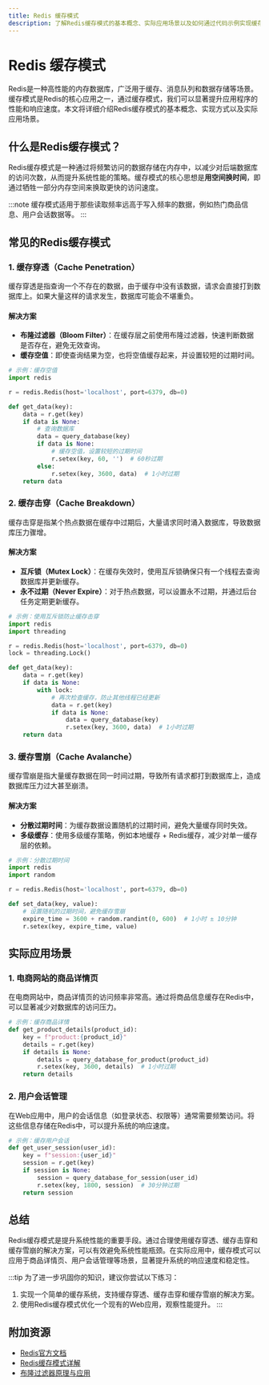 ```yaml
---
title: Redis 缓存模式
description: 了解Redis缓存模式的基本概念、实际应用场景以及如何通过代码示例实现缓存策略。
---
```


# Redis 缓存模式

Redis是一种高性能的内存数据库，广泛用于缓存、消息队列和数据存储等场景。缓存模式是Redis的核心应用之一，通过缓存模式，我们可以显著提升应用程序的性能和响应速度。本文将详细介绍Redis缓存模式的基本概念、实现方式以及实际应用场景。

## 什么是Redis缓存模式？

Redis缓存模式是一种通过将频繁访问的数据存储在内存中，以减少对后端数据库的访问次数，从而提升系统性能的策略。缓存模式的核心思想是**用空间换时间**，即通过牺牲一部分内存空间来换取更快的访问速度。

:::note
缓存模式适用于那些读取频率远高于写入频率的数据，例如热门商品信息、用户会话数据等。
:::

## 常见的Redis缓存模式

### 1. 缓存穿透（Cache Penetration）

缓存穿透是指查询一个不存在的数据，由于缓存中没有该数据，请求会直接打到数据库上。如果大量这样的请求发生，数据库可能会不堪重负。

#### 解决方案
- **布隆过滤器（Bloom Filter）**：在缓存层之前使用布隆过滤器，快速判断数据是否存在，避免无效查询。
- **缓存空值**：即使查询结果为空，也将空值缓存起来，并设置较短的过期时间。

```python
# 示例：缓存空值
import redis

r = redis.Redis(host='localhost', port=6379, db=0)

def get_data(key):
    data = r.get(key)
    if data is None:
        # 查询数据库
        data = query_database(key)
        if data is None:
            # 缓存空值，设置较短的过期时间
            r.setex(key, 60, '')  # 60秒过期
        else:
            r.setex(key, 3600, data)  # 1小时过期
    return data
```

### 2. 缓存击穿（Cache Breakdown）

缓存击穿是指某个热点数据在缓存中过期后，大量请求同时涌入数据库，导致数据库压力骤增。

#### 解决方案
- **互斥锁（Mutex Lock）**：在缓存失效时，使用互斥锁确保只有一个线程去查询数据库并更新缓存。
- **永不过期（Never Expire）**：对于热点数据，可以设置永不过期，并通过后台任务定期更新缓存。

```python
# 示例：使用互斥锁防止缓存击穿
import redis
import threading

r = redis.Redis(host='localhost', port=6379, db=0)
lock = threading.Lock()

def get_data(key):
    data = r.get(key)
    if data is None:
        with lock:
            # 再次检查缓存，防止其他线程已经更新
            data = r.get(key)
            if data is None:
                data = query_database(key)
                r.setex(key, 3600, data)  # 1小时过期
    return data
```

### 3. 缓存雪崩（Cache Avalanche）

缓存雪崩是指大量缓存数据在同一时间过期，导致所有请求都打到数据库上，造成数据库压力过大甚至崩溃。

#### 解决方案
- **分散过期时间**：为缓存数据设置随机的过期时间，避免大量缓存同时失效。
- **多级缓存**：使用多级缓存策略，例如本地缓存 + Redis缓存，减少对单一缓存层的依赖。

```python
# 示例：分散过期时间
import redis
import random

r = redis.Redis(host='localhost', port=6379, db=0)

def set_data(key, value):
    # 设置随机的过期时间，避免缓存雪崩
    expire_time = 3600 + random.randint(0, 600)  # 1小时 ± 10分钟
    r.setex(key, expire_time, value)
```

## 实际应用场景

### 1. 电商网站的商品详情页

在电商网站中，商品详情页的访问频率非常高。通过将商品信息缓存在Redis中，可以显著减少对数据库的访问压力。

```python
# 示例：缓存商品详情
def get_product_details(product_id):
    key = f"product:{product_id}"
    details = r.get(key)
    if details is None:
        details = query_database_for_product(product_id)
        r.setex(key, 3600, details)  # 1小时过期
    return details
```

### 2. 用户会话管理

在Web应用中，用户的会话信息（如登录状态、权限等）通常需要频繁访问。将这些信息存储在Redis中，可以提升系统的响应速度。

```python
# 示例：缓存用户会话
def get_user_session(user_id):
    key = f"session:{user_id}"
    session = r.get(key)
    if session is None:
        session = query_database_for_session(user_id)
        r.setex(key, 1800, session)  # 30分钟过期
    return session
```

## 总结

Redis缓存模式是提升系统性能的重要手段。通过合理使用缓存穿透、缓存击穿和缓存雪崩的解决方案，可以有效避免系统性能瓶颈。在实际应用中，缓存模式可以应用于商品详情页、用户会话管理等场景，显著提升系统的响应速度和稳定性。

:::tip
为了进一步巩固你的知识，建议你尝试以下练习：
1. 实现一个简单的缓存系统，支持缓存穿透、缓存击穿和缓存雪崩的解决方案。
2. 使用Redis缓存模式优化一个现有的Web应用，观察性能提升。
:::

## 附加资源

- [Redis官方文档](https://redis.io/documentation)
- [Redis缓存模式详解](https://www.baeldung.com/redis-caching-patterns)
- [布隆过滤器原理与应用](https://en.wikipedia.org/wiki/Bloom_filter)
